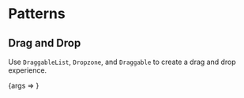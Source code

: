 
<Meta title="Packages/Drag-Drop/[patterns]" />

# Patterns

## Drag and Drop

Use `DraggableList`, `Dropzone`, and `Draggable` to create a drag and drop experience.

<Canvas>
  <Story
    name="Drag and drop"
    args={{ columns }}
    argTypes={{
      columns: {
        table: { category: 'Story' }
      }
    }}
  >
    {args => <DragAndDropStory {...args} />}
  </Story>
</Canvas>

